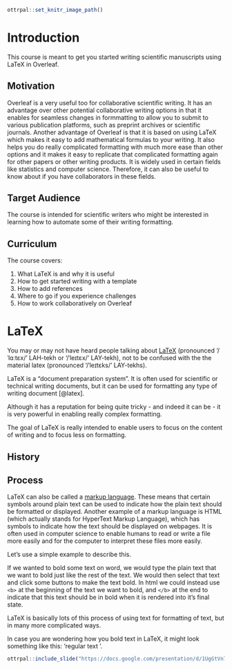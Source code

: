 
```r
ottrpal::set_knitr_image_path()
```

# Introduction

This course is meant to get you started writing scientific manuscripts using LaTeX in Overleaf.

## Motivation

Overleaf is a very useful too for collaborative scientific writing. It has an advantage over other potential collaborative writing options in that it enables for seamless changes in formmatting to allow you to submit to various publication platforms, such as preprint archives or scientific journals. Another advantage of Overleaf is that it is based on using LaTeX which makes it easy to add mathematical formulas to your writing. It also helps you do really complicated formatting with much more ease than other options and it makes it easy to replicate that complicated formatting again for other papers or other writing products. It is widely used in certain fields like statistics and computer science. Therefore, it can also be useful to know about if you have collaborators in these fields.

## Target Audience  

The course is intended for scientific writers who might be interested in learning how to automate some of their writing formatting.

## Curriculum  

The course covers:

1) What LaTeX is and why it is useful
2) How to get started writing with a template
3) How to add references
4) Where to go if you experience challenges
5) How to work collaboratively on Overleaf

# LaTeX

You may or may not have heard people talking about [LaTeX](https://www.latex-project.org/about/) (pronounced '/ˈlɑːtɛx/' LAH-tekh or '/ˈleɪtɛx/' LAY-tekh), not to be confused with the the material latex (pronounced '/ˈleɪtɛks/' LAY-tekhs). 

LaTeX is a "document preparation system". It is often used for scientific or technical writing documents, but it can be used for formatting any type of writing document [@latex]. 

Although it has a reputation for being quite tricky - and indeed it can be - it is very powerful in enabling really complex formatting. 

The goal of LaTeX is really intended to enable users to focus on the content of writing and to focus less on formatting.

## History


## Process

LaTeX can also be called a [markup language](https://en.wikipedia.org/wiki/Markup_language). These means that certain symbols around plain text can be used to indicate how the plain text should be formatted or displayed. Another example of a markup language is HTML (which actually stands for HyperText Markup Language), which has symbols to indicate how the text should be displayed on webpages. It is often used in computer science to enable humans to read or write a file more easily and for the computer to interpret these files more easily. 

Let's use a simple example to describe this. 

If we wanted to bold some text on word, we would type the plain text that we want to bold just like the rest of the text. We would then select that text and click some buttons to make the text bold. In html we could instead use `<b>` at the beginning of the text we want to bold, and `</b>` at the end to indicate that this text should be in bold when it is rendered into it's final state. 

LaTeX is basically lots of this process of using text for formatting of text, but in many more complicated ways.

In case you are wondering how you bold text in LaTeX, it might look something like this: 'regular text \textbf{bold text}'.

```r
ottrpal::include_slide("https://docs.google.com/presentation/d/1UgGtVn7RsqdQ4pJxDk_dueSyREHcH-uWTNAT27E2mG8/edit#slide=id.g1babf2134b3_0_153")
```



